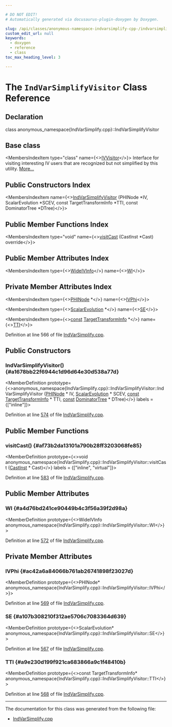 ```yaml
---

# DO NOT EDIT!
# Automatically generated via docusaurus-plugin-doxygen by Doxygen.

slug: /api/classes/anonymous-namespace-indvarsimplify-cpp-/indvarsimplifyvisitor
custom_edit_url: null
keywords:
  - doxygen
  - reference
  - class
toc_max_heading_level: 3

---
```





# The `IndVarSimplifyVisitor` Class Reference

<DoxygenPage pluginConfig={pluginConfig}>



## Declaration

<CodeBlock>class anonymous_namespace{IndVarSimplify.cpp}::IndVarSimplifyVisitor</CodeBlock>

## Base class

<MembersIndex>

<MembersIndexItem
  type="class"
  name={<><a href="/docs/api/classes/llvm/ivvisitor">IVVisitor</a></>}>
Interface for visiting interesting IV users that are recognized but not simplified by this utility. <a href="/docs/api/classes/llvm/ivvisitor/#details">More...</a>
</MembersIndexItem>

</MembersIndex>

## Public Constructors Index

<MembersIndex>

<MembersIndexItem
  name={<><a href="#a1678bb22f6944c1d96d64e30d538a77d">IndVarSimplifyVisitor</a> (PHINode &#42;IV, ScalarEvolution &#42;SCEV, const TargetTransformInfo &#42;TTI, const DominatorTree &#42;DTree)</>}>
</MembersIndexItem>

</MembersIndex>

## Public Member Functions Index

<MembersIndex>

<MembersIndexItem
  type="void"
  name={<><a href="#af73b2da13101a790b28ff3203068fe85">visitCast</a> (CastInst &#42;Cast) override</>}>
</MembersIndexItem>

</MembersIndex>

## Public Member Attributes Index

<MembersIndex>

<MembersIndexItem
  type={<><a href="/docs/api/structs/llvm/wideivinfo">WideIVInfo</a></>}
  name={<><a href="#a4d76bd241ce90449b4c3f56a39f2d98a">WI</a></>}>
</MembersIndexItem>

</MembersIndex>

## Private Member Attributes Index

<MembersIndex>

<MembersIndexItem
  type={<><a href="/docs/api/classes/llvm/phinode">PHINode</a> &#42;</>}
  name={<><a href="#ac42a6a84066b761ab26741898f23027d">IVPhi</a></>}>
</MembersIndexItem>

<MembersIndexItem
  type={<><a href="/docs/api/classes/llvm/scalarevolution">ScalarEvolution</a> &#42;</>}
  name={<><a href="#a107b308210f312ae5706c7083364d639">SE</a></>}>
</MembersIndexItem>

<MembersIndexItem
  type={<><a href="/docs/api/files/lib/lib/target/lib/target/aarch64/aarch64promoteconstant-cpp/#a90f8350fecae261c25be85d38b451bff">const</a> <a href="/docs/api/classes/llvm/targettransforminfo">TargetTransformInfo</a> &#42;</>}
  name={<><a href="#a9e230d199f921ca683866a9c1f48410b">TTI</a></>}>
</MembersIndexItem>

</MembersIndex>


Definition at line 566 of file <a href="/docs/api/files/lib/lib/transforms/lib/transforms/scalar/indvarsimplify-cpp">IndVarSimplify.cpp</a>.

<SectionDefinition>

## Public Constructors

### IndVarSimplifyVisitor() {#a1678bb22f6944c1d96d64e30d538a77d}

<MemberDefinition
  prototype={<>anonymous&#95;namespace&#123;IndVarSimplify.cpp&#125;::IndVarSimplifyVisitor::IndVarSimplifyVisitor (<a href="/docs/api/classes/llvm/phinode">PHINode</a> &#42; IV, <a href="/docs/api/classes/llvm/scalarevolution">ScalarEvolution</a> &#42; SCEV, <a href="/docs/api/files/lib/lib/target/lib/target/aarch64/aarch64promoteconstant-cpp/#a90f8350fecae261c25be85d38b451bff">const</a> <a href="/docs/api/classes/llvm/targettransforminfo">TargetTransformInfo</a> &#42; TTI, <a href="/docs/api/files/lib/lib/target/lib/target/aarch64/aarch64promoteconstant-cpp/#a90f8350fecae261c25be85d38b451bff">const</a> <a href="/docs/api/classes/llvm/dominatortree">DominatorTree</a> &#42; DTree)</>}
  labels = {["inline"]}>

Definition at line <a href="/docs/api/files/lib/lib/transforms/lib/transforms/scalar/indvarsimplify-cpp/#l00574">574</a> of file <a href="/docs/api/files/lib/lib/transforms/lib/transforms/scalar/indvarsimplify-cpp">IndVarSimplify.cpp</a>.
</MemberDefinition>

</SectionDefinition>

<SectionDefinition>

## Public Member Functions

### visitCast() {#af73b2da13101a790b28ff3203068fe85}

<MemberDefinition
  prototype={<>void anonymous&#95;namespace&#123;IndVarSimplify.cpp&#125;::IndVarSimplifyVisitor::visitCast (<a href="/docs/api/classes/llvm/castinst">CastInst</a> &#42; Cast)</>}
  labels = {["inline", "virtual"]}>

Definition at line <a href="/docs/api/files/lib/lib/transforms/lib/transforms/scalar/indvarsimplify-cpp/#l00583">583</a> of file <a href="/docs/api/files/lib/lib/transforms/lib/transforms/scalar/indvarsimplify-cpp">IndVarSimplify.cpp</a>.
</MemberDefinition>

</SectionDefinition>

<SectionDefinition>

## Public Member Attributes

### WI {#a4d76bd241ce90449b4c3f56a39f2d98a}

<MemberDefinition
  prototype={<>WideIVInfo anonymous&#95;namespace&#123;IndVarSimplify.cpp&#125;::IndVarSimplifyVisitor::WI</>}>

Definition at line <a href="/docs/api/files/lib/lib/transforms/lib/transforms/scalar/indvarsimplify-cpp/#l00572">572</a> of file <a href="/docs/api/files/lib/lib/transforms/lib/transforms/scalar/indvarsimplify-cpp">IndVarSimplify.cpp</a>.
</MemberDefinition>

</SectionDefinition>

<SectionDefinition>

## Private Member Attributes

### IVPhi {#ac42a6a84066b761ab26741898f23027d}

<MemberDefinition
  prototype={<>PHINode&#42; anonymous&#95;namespace&#123;IndVarSimplify.cpp&#125;::IndVarSimplifyVisitor::IVPhi</>}>

Definition at line <a href="/docs/api/files/lib/lib/transforms/lib/transforms/scalar/indvarsimplify-cpp/#l00569">569</a> of file <a href="/docs/api/files/lib/lib/transforms/lib/transforms/scalar/indvarsimplify-cpp">IndVarSimplify.cpp</a>.
</MemberDefinition>

### SE {#a107b308210f312ae5706c7083364d639}

<MemberDefinition
  prototype={<>ScalarEvolution&#42; anonymous&#95;namespace&#123;IndVarSimplify.cpp&#125;::IndVarSimplifyVisitor::SE</>}>

Definition at line <a href="/docs/api/files/lib/lib/transforms/lib/transforms/scalar/indvarsimplify-cpp/#l00567">567</a> of file <a href="/docs/api/files/lib/lib/transforms/lib/transforms/scalar/indvarsimplify-cpp">IndVarSimplify.cpp</a>.
</MemberDefinition>

### TTI {#a9e230d199f921ca683866a9c1f48410b}

<MemberDefinition
  prototype={<>const TargetTransformInfo&#42; anonymous&#95;namespace&#123;IndVarSimplify.cpp&#125;::IndVarSimplifyVisitor::TTI</>}>

Definition at line <a href="/docs/api/files/lib/lib/transforms/lib/transforms/scalar/indvarsimplify-cpp/#l00568">568</a> of file <a href="/docs/api/files/lib/lib/transforms/lib/transforms/scalar/indvarsimplify-cpp">IndVarSimplify.cpp</a>.
</MemberDefinition>

</SectionDefinition>

<hr/>

The documentation for this class was generated from the following file:

<ul>
<li><a href="/docs/api/files/lib/lib/transforms/lib/transforms/scalar/indvarsimplify-cpp">IndVarSimplify.cpp</a></li>
</ul>

</DoxygenPage>
